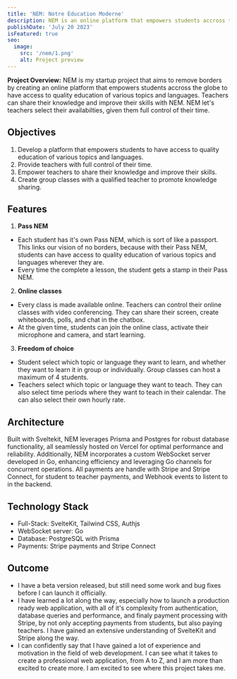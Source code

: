 ```yaml
---
title: 'NEM: Notre Education Moderne'
description: NEM is an online platform that empowers students accross the globe to have access to quality education of various topics and languages. Teachers can share their knowledge and improve their skills with NEM. NEM let's teachers select their availabilties, given them full control of their time.
publishDate: 'July 20 2023'
isFeatured: true
seo:
  image:
    src: '/nem/1.png'
    alt: Project preview
---
```



<div class="flex justify-center mb-10">
  <Carousel
    client:load
    images={[
      { src: '/nem/1.png', alt: 'Landing page of the NEM website' },
      { src: '/nem/2.png', alt: 'Profile creation page' },
      { src: '/nem/3.png', alt: 'Settings page' },
      { src: '/nem/4.png', alt: 'Stripe settings' },
      { src: '/nem/5.png', alt: 'Calendar page' },
      { src: '/nem/6.png', alt: 'Teachers lists page' },
      { src: '/nem/7.png', alt: 'Subscription plans' },
      { src: '/nem/8.png', alt: 'Scheduled class details' },
      { src: '/nem/9.png', alt: "Teacher's student list" },
      { src: '/nem/10.png', alt: 'Online classroom' },
      { src: '/nem/11.png', alt: 'Whiteboard' },
      { src: '/nem/12.png', alt: 'Screen share' }
    ]}
  />
</div>

**Project Overview:**
NEM is my startup project that aims to remove borders by creating an online platform that empowers students accross the globe to have access to quality education of various topics and languages. Teachers can share their knowledge and improve their skills with NEM. NEM let's teachers select their availabilties, given them full control of their time.

## Objectives

1. Develop a platform that empowers students to have access to quality education of various topics and languages.
2. Provide teachers with full control of their time.
3. Empower teachers to share their knowledge and improve their skills.
4. Create group classes with a qualified teacher to promote knowledge sharing.

## Features

1. **Pass NEM**

- Each student has it's own Pass NEM, which is sort of like a passport. This links our vision of no borders, because with their Pass NEM, students can have access to quality education of various topics and languages wherever they are.
- Every time the complete a lesson, the student gets a stamp in their Pass NEM.

2. **Online classes**

- Every class is made available online. Teachers can control their online classes with video conferencing. They can share their screen, create whiteboards, polls, and chat in the chatbox.
- At the given time, students can join the online class, activate their microphone and camera, and start learning.

3. **Freedom of choice**

- Student select which topic or language they want to learn, and whether they want to learn it in group or individually. Group classes can host a maximum of 4 students.
- Teachers select which topic or language they want to teach. They can also select time periods where they want to teach in their calendar. The can also select their own hourly rate.

## Architecture

Built with Sveltekit, NEM leverages Prisma and Postgres for robust database functionality, all seamlessly hosted on Vercel for optimal performance and reliability. Additionally, NEM incorporates a custom WebSocket server developed in Go, enhancing efficiency and leveraging Go channels for concurrent operations. All payments are handle with Stripe and Stripe Connect, for student to teacher payments, and Webhook events to listent to in the backend.

## Technology Stack

- Full-Stack: SvelteKit, Tailwind CSS, Authjs
- WebSocket server: Go
- Database: PostgreSQL with Prisma
- Payments: Stripe payments and Stripe Connect

## Outcome

- I have a beta version released, but still need some work and bug fixes before I can launch it officially.
- I have learned a lot along the way, especially how to launch a production ready web application, with all of it's complexity from authentication, database queries and performance, and finaly payment processing with Stripe, by not only accepting payments from students, but also paying teachers. I have gained an extensive understanding of SvelteKit and Stripe along the way.
- I can confidently say that I have gained a lot of experience and motivation in the field of web development. I can see what it takes to create a professional web application, from A to Z, and I am more than excited to create more. I am excited to see where this project takes me.
